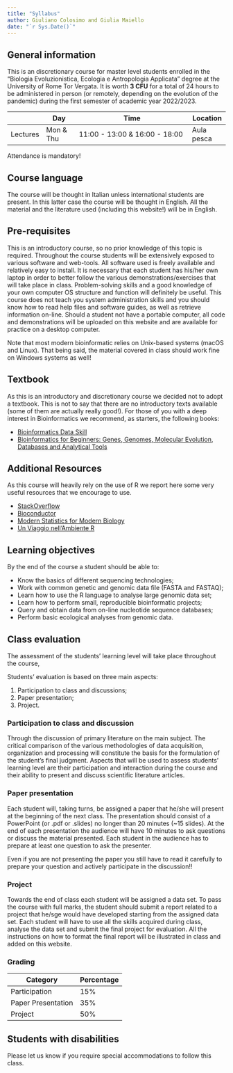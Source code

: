 ```yaml
---
title: "Syllabus"
author: Giuliano Colosimo and Giulia Maiello
date: "`r Sys.Date()`"
---
```


## General information

This is an discretionary course for master level students enrolled in the "Biologia Evoluzionistica, Ecologia e Antropologia Applicata" degree at the University of Rome Tor Vergata. It is worth **3 CFU** for a total of 24 hours to be administered in person (or remotely, depending on the evolution of the pandemic) during the first semester of academic year 2022/2023.

|          | Day       | Time                                | Location   |
|----------|-----------|-------------------------------------|------------|
| Lectures | Mon & Thu | 11:00 - 13:00  &  16:00 - 18:00     | Aula pesca |

:::{.callout-note}
Attendance is mandatory!
:::

## Course language

The course will be thought in Italian unless international students are present. In this latter case the course will be thought in English. All the material and the literature used (including this website!) will be in English.

## Pre-requisites

This is an introductory course, so no prior knowledge of this topic is required. Throughout the course students will be extensively exposed to various software and web-tools. All software used is freely available and relatively easy to install. It is necessary that each student has his/her own laptop in order to better follow the various demonstrations/exercises that will take place in class. Problem-solving skills and a good knowledge of your own computer OS structure and function will definitely be useful. This course does not teach you system administration skills and you should know how to read help files and software guides, as well as retrieve information on-line. Should a student not have a portable computer, all code and demonstrations will be uploaded on this website and are available for practice on a desktop computer.

:::{.callout-warning}
Note that most modern bioinformatic relies on Unix-based systems (macOS and Linux). That being said, the material covered in class should work fine on Windows systems as well!
:::

## Textbook

As this is an introductory and discretionary course we decided not to adopt a textbook. This is not to say that there are no introductory texts available (some of them are actually really good!). For those of you with a deep interest in Bioinformatics we recommend, as starters, the following books:

- [Bioinformatics Data Skill](https://www.oreilly.com/library/view/bioinformatics-data-skills/9781449367480/)
- [Bioinformatics for Beginners: Genes, Genomes, Molecular Evolution, Databases and Analytical Tools](https://www.sciencedirect.com/book/9780124104716/bioinformatics-for-beginners)

## Additional Resources

As this course will heavily rely on the use of R we report here some very useful resources that we encourage to use.

- [StackOverflow](https://stackoverflow.com)
- [Bioconductor](http://www.bioconductor.org)
- [Modern Statistics for Modern Biology](https://www.huber.embl.de/msmb/index.html)
- [Un Viaggio nell'Ambiente R](https://tommaso-russo.github.io/libroR/index.html)

## Learning objectives

By the end of the course a student should be able to:

-   Know the basics of different sequencing technologies;
-   Work with common genetic and genomic data file (FASTA and FASTAQ);
-   Learn how to use the R language to analyse large genomic data set;
-   Learn how to perform small, reproducible bioinformatic projects;
-   Query and obtain data from on-line nucleotide sequence databases;
-   Perform basic ecological analyses from genomic data.

## Class evaluation

The assessment of the students' learning level will take place throughout the course,  

Students' evaluation is based on three main aspects:

1. Participation to class and discussions;
2. Paper presentation;
3. Project.

### Participation to class and discussion

Through the discussion of primary literature on the main subject. The critical comparison of the various methodologies of data acquisition, organization and processing will constitute the basis for the formulation of the student's final judgment. Aspects that will be used to assess students' learning level are their participation and interaction during the course and their ability to present and discuss scientific literature articles.

### Paper presentation

Each student will, taking turns, be assigned a paper that he/she will present at the beginning of the next class. The presentation should consist of a PowerPoint (or .pdf or .slides) no longer than 20 minutes (~15 slides). At the end of each presentation the audience will have 10 minutes to ask questions or discuss the material presented. Each student in the audience has to prepare at least one question to ask the presenter.

::: {.callout-important}
Even if you are not presenting the paper you still have to read it carefully to prepare your question and actively participate in the discussion!!
:::

### Project 

Towards the end of class each student will be assigned a data set. To pass the course with full marks, the student should submit a report related to a project that he/sge would have developed starting from the assigned data set. Each student will have to use all the skills acquired during class, analyse the data set and submit the final project for evaluation. All the instructions on how to format the final report will be illustrated in class and added on this website.

### Grading

| Category              | Percentage      |
|-----------------------|-----------------|
| Participation         | 15%             |
| Paper Presentation    | 35%             |
| Project               | 50%             |

## Students with disabilities

Please let us know if you require special accommodations to follow this class.

